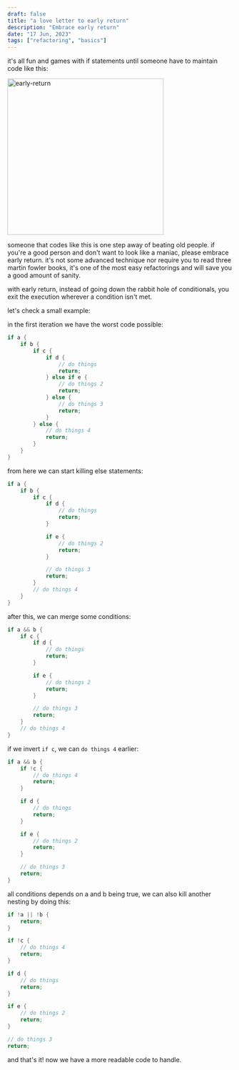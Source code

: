```yaml
---
draft: false
title: "a love letter to early return"
description: "Embrace early return"
date: "17 Jun, 2023"
tags: ["refactoring", "basics"]
---
```



it's all fun and games with if statements until someone have to maintain code like this:

<Image src="https://github.com/ddanielsantos/blog/assets/80872981/27c2a8da-76ef-400c-ae1b-28698926c6a1" alt="early-return" width="350" height="350" />

someone that codes like this is one step away of beating old people. if you're a good person and don't want to look like a maniac, please embrace early return. it's not some advanced technique nor require you to read three martin fowler books, it's one of the most easy refactorings and will save you a good amount of sanity.

with early return, instead of going down the rabbit hole of conditionals, you exit the execution wherever a condition isn't met.

let's check a small example:

in the first iteration we have the worst code possible:

```rust
if a {
    if b {
        if c {
            if d {
                // do things
                return;
            } else if e {
                // do things 2
                return;
            } else {
                // do things 3
                return;
            }
        } else {
            // do things 4
            return;
        }
    }
}
```

from here we can start killing else statements:

```rust
if a {
    if b {
        if c {
            if d {
                // do things
                return;
            }

            if e {
                // do things 2
                return;
            }

            // do things 3
            return;
        }
        // do things 4
    }
}
```

after this, we can merge some conditions:

```rust
if a && b {
    if c {
        if d {
            // do things
            return;
        }

        if e {
            // do things 2
            return;
        }

        // do things 3
        return;
    }
    // do things 4
}
```

if we invert `if c`, we can `do things 4` earlier:

```rust
if a && b {
    if !c {
        // do things 4
        return;
    }

    if d {
        // do things
        return;
    }

    if e {
        // do things 2
        return;
    }

    // do things 3
    return;
}
```

all conditions depends on a and b being true, we can also kill another nesting by doing this:

```rust
if !a || !b {
    return;
}

if !c {
    // do things 4
    return;
}

if d {
    // do things
    return;
}

if e {
    // do things 2
    return;
}

// do things 3
return;
```

and that's it! now we have a more readable code to handle.
